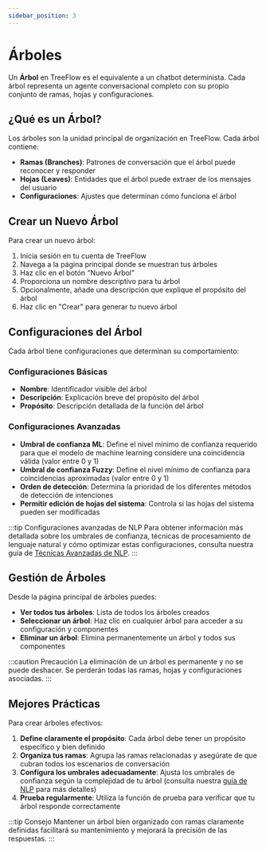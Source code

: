 ```yaml
---
sidebar_position: 3
---
```


# Árboles

Un **Árbol** en TreeFlow es el equivalente a un chatbot determinista. Cada árbol representa un agente conversacional completo con su propio conjunto de ramas, hojas y configuraciones.

## ¿Qué es un Árbol?

Los árboles son la unidad principal de organización en TreeFlow. Cada árbol contiene:

- **Ramas (Branches)**: Patrones de conversación que el árbol puede reconocer y responder
- **Hojas (Leaves)**: Entidades que el árbol puede extraer de los mensajes del usuario
- **Configuraciones**: Ajustes que determinan cómo funciona el árbol

## Crear un Nuevo Árbol

Para crear un nuevo árbol:

1. Inicia sesión en tu cuenta de TreeFlow
2. Navega a la página principal donde se muestran tus árboles
3. Haz clic en el botón "Nuevo Árbol"
4. Proporciona un nombre descriptivo para tu árbol
5. Opcionalmente, añade una descripción que explique el propósito del árbol
6. Haz clic en "Crear" para generar tu nuevo árbol

## Configuraciones del Árbol

Cada árbol tiene configuraciones que determinan su comportamiento:

### Configuraciones Básicas

- **Nombre**: Identificador visible del árbol
- **Descripción**: Explicación breve del propósito del árbol
- **Propósito**: Descripción detallada de la función del árbol

### Configuraciones Avanzadas

- **Umbral de confianza ML**: Define el nivel mínimo de confianza requerido para que el modelo de machine learning considere una coincidencia válida (valor entre 0 y 1)
- **Umbral de confianza Fuzzy**: Define el nivel mínimo de confianza para coincidencias aproximadas (valor entre 0 y 1)
- **Orden de detección**: Determina la prioridad de los diferentes métodos de detección de intenciones
- **Permitir edición de hojas del sistema**: Controla si las hojas del sistema pueden ser modificadas

:::tip Configuraciones avanzadas de NLP
Para obtener información más detallada sobre los umbrales de confianza, técnicas de procesamiento de lenguaje natural y cómo optimizar estas configuraciones, consulta nuestra guía de [Técnicas Avanzadas de NLP](/docs/Avanzado/NLP).
:::

## Gestión de Árboles

Desde la página principal de árboles puedes:

- **Ver todos tus árboles**: Lista de todos los árboles creados
- **Seleccionar un árbol**: Haz clic en cualquier árbol para acceder a su configuración y componentes
- **Eliminar un árbol**: Elimina permanentemente un árbol y todos sus componentes

:::caution Precaución
La eliminación de un árbol es permanente y no se puede deshacer. Se perderán todas las ramas, hojas y configuraciones asociadas.
:::

## Mejores Prácticas

Para crear árboles efectivos:

1. **Define claramente el propósito**: Cada árbol debe tener un propósito específico y bien definido
2. **Organiza tus ramas**: Agrupa las ramas relacionadas y asegúrate de que cubran todos los escenarios de conversación
3. **Configura los umbrales adecuadamente**: Ajusta los umbrales de confianza según la complejidad de tu árbol (consulta nuestra [guía de NLP](/docs/Avanzado/NLP) para más detalles)
4. **Prueba regularmente**: Utiliza la función de prueba para verificar que tu árbol responde correctamente

:::tip Consejo
Mantener un árbol bien organizado con ramas claramente definidas facilitará su mantenimiento y mejorará la precisión de las respuestas.
:::
